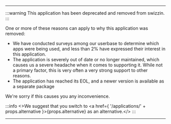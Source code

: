 ----
:::warning
This application has been deprecated and removed from swizzin.
:::

One or more of these reasons can apply to why this application was removed:
- We have conducted surveys among our userbase to determine which apps were being used, and less than 2% have expressed their interest in this application.
- The application is severely out of date or no longer maintained, which causes us a severe headache when it comes to supporting it. While not a primary factor, this is very often a very strong support to other reasons.
- The application has reached its EOL, and a newer version is available as a separate package

We're sorry if this causes you any inconvenience.

:::info
<>We suggest that you switch to  <a href={ '/applications/' + props.alternative }>{props.alternative}</a> as an alternative.</>
:::

----